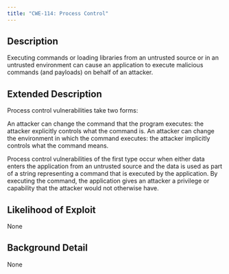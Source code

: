 ```yaml
---
title: "CWE-114: Process Control"
---
```


## Description
Executing commands or loading libraries from an untrusted source or in an untrusted environment can cause an application to execute malicious commands (and payloads) on behalf of an attacker.

## Extended Description
Process control vulnerabilities take two forms:
	 
An attacker can change the command that the program executes: the attacker explicitly controls what the command is.
An attacker can change the environment in which the command executes: the attacker implicitly controls what the command means.

Process control vulnerabilities of the first type occur when either data enters the application from an untrusted source and the data is used as part of a string representing a command that is executed by the application. By executing the command, the application gives an attacker a privilege or capability that the attacker would not otherwise have.


## Likelihood of Exploit
None

## Background Detail
None
        